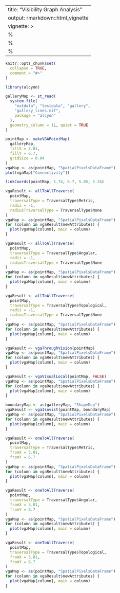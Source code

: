 <!--
SPDX-FileCopyrightText: 2024 Petros Koutsolampros

SPDX-License-Identifier: GPL-3.0-or-later
-->

---
title: "Visibility Graph Analysis"
output: rmarkdown::html_vignette
vignette: >
  %\VignetteIndexEntry{Visibility Graph Analysis}
  %\VignetteEngine{knitr::rmarkdown}
  %\VignetteEncoding{UTF-8}
---

```r
knitr::opts_chunk$set(
  collapse = TRUE,
  comment = "#>"
)
```

```r
library(alcyon)

galleryMap <- st_read(
  system.file(
    "extdata", "testdata", "gallery",
    "gallery_lines.mif",
    package = "alcyon"
  ),
  geometry_column = 1L, quiet = TRUE
)
```

```r
pointMap <- makeVGAPointMap(
  galleryMap,
  fillX = 3.01,
  fillY = 6.7,
  gridSize = 0.04
)
vgaMap <- as(pointMap, "SpatialPixelsDataFrame")
plot(vgaMap["Connectivity"])
```

```r
linkCoords(pointMap, 1.74, 6.7, 5.05, 5.24)
```


```r
vgaResult <- allToAllTraverse(
  pointMap,
  traversalType = TraversalType$Metric,
  radii = -1,
  radiusTraversalType = TraversalType$None
)
vgaMap <- as(pointMap, "SpatialPixelsDataFrame")
for (column in vgaResult$newAttributes) {
  plot(vgaMap[column], main = column)
}
```

```r
vgaResult <- allToAllTraverse(
  pointMap,
  traversalType = TraversalType$Angular,
  radii = -1,
  radiusTraversalType = TraversalType$None
)
vgaMap <- as(pointMap, "SpatialPixelsDataFrame")
for (column in vgaResult$newAttributes) {
  plot(vgaMap[column], main = column)
}
```


```r
vgaResult <- allToAllTraverse(
  pointMap,
  traversalType = TraversalType$Topological,
  radii = -1,
  radiusTraversalType = TraversalType$None
)
vgaMap <- as(pointMap, "SpatialPixelsDataFrame")
for (column in vgaResult$newAttributes) {
  plot(vgaMap[column], main = column)
}
```

```r
vgaResult <- vgaThroughVision(pointMap)
vgaMap <- as(pointMap, "SpatialPixelsDataFrame")
for (column in vgaResult$newAttributes) {
  plot(vgaMap[column], main = column)
}
```

```r
vgaResult <- vgaVisualLocal(pointMap, FALSE)
vgaMap <- as(pointMap, "SpatialPixelsDataFrame")
for (column in vgaResult$newAttributes) {
  plot(vgaMap[column], main = column)
}
```

```r
boundaryMap <- as(galleryMap, "ShapeMap")
vgaResult <- vgaIsovist(pointMap, boundaryMap)
vgaMap <- as(pointMap, "SpatialPixelsDataFrame")
for (column in vgaResult$newAttributes) {
  plot(vgaMap[column], main = column)
}
```

```r
vgaResult <- oneToAllTraverse(
  pointMap,
  traversalType = TraversalType$Metric,
  fromX = 3.01,
  fromY = 6.7
)
vgaMap <- as(pointMap, "SpatialPixelsDataFrame")
for (column in vgaResult$newAttributes) {
  plot(vgaMap[column], main = column)
}
```


```r
vgaResult <- oneToAllTraverse(
  pointMap,
  traversalType = TraversalType$Angular,
  fromX = 3.01,
  fromY = 6.7
)
vgaMap <- as(pointMap, "SpatialPixelsDataFrame")
for (column in vgaResult$newAttributes) {
  plot(vgaMap[column], main = column)
}
```


```r
vgaResult <- oneToAllTraverse(
  pointMap,
  traversalType = TraversalType$Topological,
  fromX = 3.01,
  fromY = 6.7
)
vgaMap <- as(pointMap, "SpatialPixelsDataFrame")
for (column in vgaResult$newAttributes) {
  plot(vgaMap[column], main = column)
}
```
